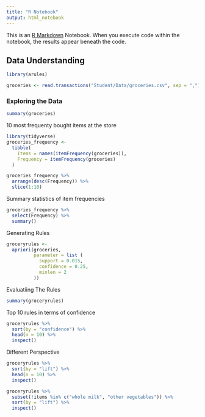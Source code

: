 ```yaml
---
title: "R Notebook"
output: html_notebook
---
```


This is an [R Markdown](http://rmarkdown.rstudio.com) Notebook. When you execute code within the notebook, the results appear beneath the code. 

<h2> Data Understanding </h2>

```r
library(arules)

groceries <- read.transactions("Student/Data/groceries.csv", sep = ",")
```


<h3> Exploring the Data </h3>

```r
summary(groceries)
```

10 most frequenty bought items at the store

```r
library(tidyverse)
groceries_frequency <- 
  tibble(
    Items = names(itemFrequency(groceries)),
    Frequency = itemFrequency(groceries)
  )
```


```r
groceries_frequency %>%
  arrange(desc(Frequency)) %>%
  slice(1:10)

```

Summary statistics of item frequencies

```r

groceries_frequency %>%
  select(Frequency) %>%
  summary()

```
Generating Rules

```r

groceryrules <- 
  apriori(groceries,
          parameter = list (
            support = 0.015,
            confidence = 0.25,
            minlen = 2
          ))

```
Evaluatiing The Rules

```r
summary(groceryrules)
```

Top 10 rules in terms of confidence

```r
groceryrules %>%
  sort(by = "confidence") %>%
  head(n = 10) %>%
  inspect()

```

Different Perspective

```r

groceryrules %>%
  sort(by = "lift") %>%
  head(n = 10) %>%
  inspect()
```

```r
groceryrules %>%
  subset(!items %in% c("whole milk", "other vegetables")) %>%
  sort(by = "lift") %>%
  inspect()

```











































